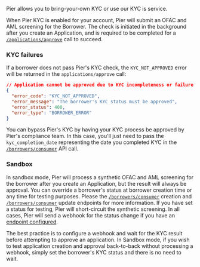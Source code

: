 Pier allows you to bring-your-own KYC or use our KYC is service.

When Pier KYC is enabled for your account, Pier will submit an OFAC and AML screening for the Borrower. The check is initiated in the background after you create an Application, and is required to be completed for a [`/applications/approve`](/api-reference/applications/approve) call to succeed.

### KYC failures

If a borrower does not pass Pier's KYC check, the `KYC_NOT_APPROVED` error will be returned in the `applications/approve` call:

```json
// Application cannot be approved due to KYC incompleteness or failure
{
  "error_code": "KYC_NOT_APPROVED",
  "error_message": "The borrower's KYC status must be approved",
  "error_status": 400,
  "error_type": "BORROWER_ERROR"
}
```

You can bypass Pier's KYC by having your KYC process be approved by Pier's compliance team. In this case, you'll just need to pass the `kyc_completion_date` representing the date you completed KYC in the [`/borrowers/consumer`](/api-reference/borrowers/create-a-consumer-borrower) API call.

### Sandbox

In sandbox mode, Pier will process a synthetic OFAC and AML screening for the borrower after you create an Application, but the result will always be approval.
You can override a borrower's status at borrower creation time or any time for testing purposes. Please the [`/borrowers/consumer`](/api-reference/borrowers/createconsumerborrower#create_consumer_borrower-request-kyc_status) creation and [`/borrowers/consumer`](/api-reference/borrowers/update-a-consumer-borrower#update_consumer_borrower-request-kyc_status) update endpoints for more information.
If you have set a status for testing, Pier will short-circuit the synthetic screening. In all cases, Pier will send a webhook for the status change if you have an [endpoint configured](/api-reference/configuration/set-webhook-url).

The best practice is to configure a webhook and wait for the KYC result before attempting to approve an application. In Sandbox mode, if you wish to test application creation and approval back-to-back without processing a webhook, simply set the borrower's KYC status and there is no need to wait.
